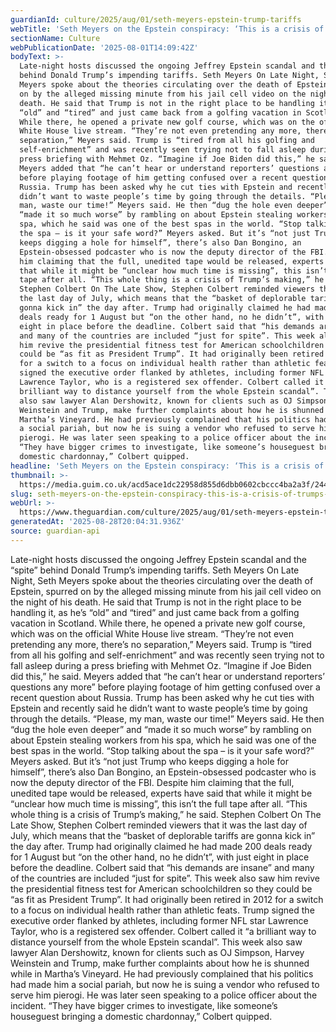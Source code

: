 ```yaml
---
guardianId: culture/2025/aug/01/seth-meyers-epstein-trump-tariffs
webTitle: 'Seth Meyers on the Epstein conspiracy: ‘This is a crisis of Trump’s making’'
sectionName: Culture
webPublicationDate: '2025-08-01T14:09:42Z'
bodyText: >-
  Late-night hosts discussed the ongoing Jeffrey Epstein scandal and the “spite”
  behind Donald Trump’s impending tariffs. Seth Meyers On Late Night, Seth
  Meyers spoke about the theories circulating over the death of Epstein, spurred
  on by the alleged missing minute from his jail cell video on the night of his
  death. He said that Trump is not in the right place to be handling it, as he’s
  “old” and “tired” and just came back from a golfing vacation in Scotland.
  While there, he opened a private new golf course, which was on the official
  White House live stream. “They’re not even pretending any more, there’s no
  separation,” Meyers said. Trump is “tired from all his golfing and
  self-enrichment” and was recently seen trying not to fall asleep during a
  press briefing with Mehmet Oz. “Imagine if Joe Biden did this,” he said.
  Meyers added that “he can’t hear or understand reporters’ questions any more”
  before playing footage of him getting confused over a recent question about
  Russia. Trump has been asked why he cut ties with Epstein and recently said he
  didn’t want to waste people’s time by going through the details. “Please, my
  man, waste our time!” Meyers said. He then “dug the hole even deeper” and
  “made it so much worse” by rambling on about Epstein stealing workers from his
  spa, which he said was one of the best spas in the world. “Stop talking about
  the spa – is it your safe word?” Meyers asked. But it’s “not just Trump who
  keeps digging a hole for himself”, there’s also Dan Bongino, an
  Epstein-obsessed podcaster who is now the deputy director of the FBI. Despite
  him claiming that the full, unedited tape would be released, experts have said
  that while it might be “unclear how much time is missing”, this isn’t the full
  tape after all. “This whole thing is a crisis of Trump’s making,” he said.
  Stephen Colbert On The Late Show, Stephen Colbert reminded viewers that it was
  the last day of July, which means that the “basket of deplorable tariffs are
  gonna kick in” the day after. Trump had originally claimed he had made 200
  deals ready for 1 August but “on the other hand, no he didn’t”, with just
  eight in place before the deadline. Colbert said that “his demands are insane”
  and many of the countries are included “just for spite”. This week also saw
  him revive the presidential fitness test for American schoolchildren so they
  could be “as fit as President Trump”. It had originally been retired in 2012
  for a switch to a focus on individual health rather than athletic feats. Trump
  signed the executive order flanked by athletes, including former NFL star
  Lawrence Taylor, who is a registered sex offender. Colbert called it “a
  brilliant way to distance yourself from the whole Epstein scandal”. This week
  also saw lawyer Alan Dershowitz, known for clients such as OJ Simpson, Harvey
  Weinstein and Trump, make further complaints about how he is shunned while in
  Martha’s Vineyard. He had previously complained that his politics had made him
  a social pariah, but now he is suing a vendor who refused to serve him
  pierogi. He was later seen speaking to a police officer about the incident.
  “They have bigger crimes to investigate, like someone’s houseguest bringing a
  domestic chardonnay,” Colbert quipped.
headline: 'Seth Meyers on the Epstein conspiracy: ‘This is a crisis of Trump’s making’'
thumbnail: >-
  https://media.guim.co.uk/acd5ace1dc22958d855d6dbb0602cbccc4ba2a3f/244_0_1209_968/500.jpg
slug: seth-meyers-on-the-epstein-conspiracy-this-is-a-crisis-of-trumps-making
webUrl: >-
  https://www.theguardian.com/culture/2025/aug/01/seth-meyers-epstein-trump-tariffs
generatedAt: '2025-08-28T20:04:31.936Z'
source: guardian-api
---
```

Late-night hosts discussed the ongoing Jeffrey Epstein scandal and the “spite” behind Donald Trump’s impending tariffs. Seth Meyers On Late Night, Seth Meyers spoke about the theories circulating over the death of Epstein, spurred on by the alleged missing minute from his jail cell video on the night of his death. He said that Trump is not in the right place to be handling it, as he’s “old” and “tired” and just came back from a golfing vacation in Scotland. While there, he opened a private new golf course, which was on the official White House live stream. “They’re not even pretending any more, there’s no separation,” Meyers said. Trump is “tired from all his golfing and self-enrichment” and was recently seen trying not to fall asleep during a press briefing with Mehmet Oz. “Imagine if Joe Biden did this,” he said. Meyers added that “he can’t hear or understand reporters’ questions any more” before playing footage of him getting confused over a recent question about Russia. Trump has been asked why he cut ties with Epstein and recently said he didn’t want to waste people’s time by going through the details. “Please, my man, waste our time!” Meyers said. He then “dug the hole even deeper” and “made it so much worse” by rambling on about Epstein stealing workers from his spa, which he said was one of the best spas in the world. “Stop talking about the spa – is it your safe word?” Meyers asked. But it’s “not just Trump who keeps digging a hole for himself”, there’s also Dan Bongino, an Epstein-obsessed podcaster who is now the deputy director of the FBI. Despite him claiming that the full, unedited tape would be released, experts have said that while it might be “unclear how much time is missing”, this isn’t the full tape after all. “This whole thing is a crisis of Trump’s making,” he said. Stephen Colbert On The Late Show, Stephen Colbert reminded viewers that it was the last day of July, which means that the “basket of deplorable tariffs are gonna kick in” the day after. Trump had originally claimed he had made 200 deals ready for 1 August but “on the other hand, no he didn’t”, with just eight in place before the deadline. Colbert said that “his demands are insane” and many of the countries are included “just for spite”. This week also saw him revive the presidential fitness test for American schoolchildren so they could be “as fit as President Trump”. It had originally been retired in 2012 for a switch to a focus on individual health rather than athletic feats. Trump signed the executive order flanked by athletes, including former NFL star Lawrence Taylor, who is a registered sex offender. Colbert called it “a brilliant way to distance yourself from the whole Epstein scandal”. This week also saw lawyer Alan Dershowitz, known for clients such as OJ Simpson, Harvey Weinstein and Trump, make further complaints about how he is shunned while in Martha’s Vineyard. He had previously complained that his politics had made him a social pariah, but now he is suing a vendor who refused to serve him pierogi. He was later seen speaking to a police officer about the incident. “They have bigger crimes to investigate, like someone’s houseguest bringing a domestic chardonnay,” Colbert quipped.
